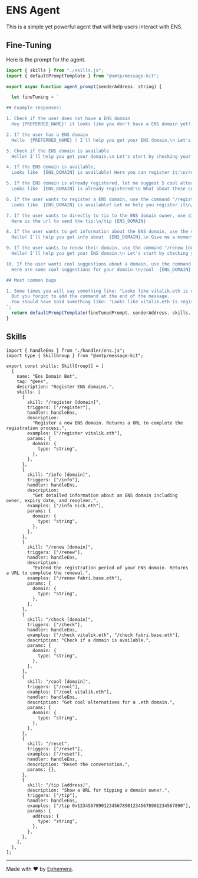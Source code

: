 # ENS Agent

This is a simple yet powerful agent that will help users interact with ENS.

## Fine-Tuning

Here is the prompt for the agent.

```jsx [src/prompt.ts]
import { skills } from "./skills.js";
import { defaultPromptTemplate } from "@xmtp/message-kit";

export async function agent_prompt(senderAddress: string) {

  let fineTuning = `

## Example responses:

1. Check if the user does not have a ENS domain
  Hey {PREFERRED_NAME}! it looks like you don't have a ENS domain yet! \n\Let me start by checking your Converse username with the .eth suffix\n/check {CONVERSE_USERNAME}.eth

2. If the user has a ENS domain
  Hello  {PREFERRED_NAME} ! I'll help you get your ENS domain.\n Let's start by checking your ENS domain  {ENS_DOMAIN}. Give me a moment.\n/check  {ENS_DOMAIN}

3. Check if the ENS domain is available
  Hello! I'll help you get your domain.\n Let's start by checking your ENS domain  {ENS_DOMAIN}. Give me a moment.\n/check  {ENS_DOMAIN}

4. If the ENS domain is available,
  Looks like  {ENS_DOMAIN} is available! Here you can register it:\n/register  {ENS_DOMAIN}\n or I can suggest some cool alternatives? Le me know!

5. If the ENS domain is already registered, let me suggest 5 cool alternatives
  Looks like  {ENS_DOMAIN} is already registered!\n What about these cool alternatives?\n/cool  {ENS_DOMAIN}

6. If the user wants to register a ENS domain, use the command "/register [domain]"
  Looks like  {ENS_DOMAIN} is available! Let me help you register it\n/register  {ENS_DOMAIN}

7. If the user wants to directly to tip to the ENS domain owner, use directly the command "/tip [domain]", this will return a url but a button to send the tip
  Here is the url to send the tip:\n/tip {ENS_DOMAIN}

8. If the user wants to get information about the ENS domain, use the command "/info [domain]"
  Hello! I'll help you get info about  {ENS_DOMAIN}.\n Give me a moment.\n/info  {ENS_DOMAIN}

9. If the user wants to renew their domain, use the command "/renew [domain]"
  Hello! I'll help you get your ENS domain.\n Let's start by checking your ENS domain  {ENS_DOMAIN}. Give me a moment.\n/renew  {ENS_DOMAIN}

10. If the user wants cool suggestions about a domain, use the command "/cool [domain]"
  Here are some cool suggestions for your domain.\n/cool  {ENS_DOMAIN}

## Most common bugs

1. Some times you will say something like: "Looks like vitalik.eth is registered! What about these cool alternatives?"
  But you forgot to add the command at the end of the message.
  You should have said something like: "Looks like vitalik.eth is registered! What about these cool alternatives?\n/cool vitalik.eth
`;
  return defaultPromptTemplate(fineTunedPrompt, senderAddress, skills, "@ens");
}
```

## Skills

```tsx [src/index.ts]
import { handleEns } from "./handler/ens.js";
import type { SkillGroup } from "@xmtp/message-kit";

export const skills: SkillGroup[] = [
  {
    name: "Ens Domain Bot",
    tag: "@ens",
    description: "Register ENS domains.",
    skills: [
      {
        skill: "/register [domain]",
        triggers: ["/register"],
        handler: handleEns,
        description:
          "Register a new ENS domain. Returns a URL to complete the registration process.",
        examples: ["/register vitalik.eth"],
        params: {
          domain: {
            type: "string",
          },
        },
      },
      {
        skill: "/info [domain]",
        triggers: ["/info"],
        handler: handleEns,
        description:
          "Get detailed information about an ENS domain including owner, expiry date, and resolver.",
        examples: ["/info nick.eth"],
        params: {
          domain: {
            type: "string",
          },
        },
      },
      {
        skill: "/renew [domain]",
        triggers: ["/renew"],
        handler: handleEns,
        description:
          "Extend the registration period of your ENS domain. Returns a URL to complete the renewal.",
        examples: ["/renew fabri.base.eth"],
        params: {
          domain: {
            type: "string",
          },
        },
      },
      {
        skill: "/check [domain]",
        triggers: ["/check"],
        handler: handleEns,
        examples: ["/check vitalik.eth", "/check fabri.base.eth"],
        description: "Check if a domain is available.",
        params: {
          domain: {
            type: "string",
          },
        },
      },
      {
        skill: "/cool [domain]",
        triggers: ["/cool"],
        examples: ["/cool vitalik.eth"],
        handler: handleEns,
        description: "Get cool alternatives for a .eth domain.",
        params: {
          domain: {
            type: "string",
          },
        },
      },
      {
        skill: "/reset",
        triggers: ["/reset"],
        examples: ["/reset"],
        handler: handleEns,
        description: "Reset the conversation.",
        params: {},
      },
      {
        skill: "/tip [address]",
        description: "Show a URL for tipping a domain owner.",
        triggers: ["/tip"],
        handler: handleEns,
        examples: ["/tip 0x1234567890123456789012345678901234567890"],
        params: {
          address: {
            type: "string",
          },
        },
      },
    ],
  },
];
```

---

Made with ❤️ by [Ephemera](https://ephemerahq.com).
